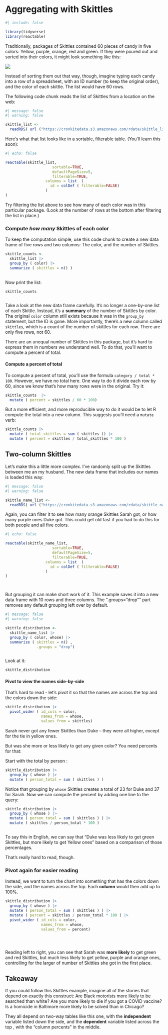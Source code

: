 # Aggregating with Skittles {#r-groupby-skittles}

```r
#| include: false

library(tidyverse)
library(reactable)

```


Traditionally, packages of Skittles contained  60 pieces of candy in five colors: Yellow, purple, orange, red and green.  If they were poured out and sorted into their colors, it might look something like this: 

![](assets/images/r-groupby-skittles.jpg)

Instead of sorting them out that way, though, imagine typing each candy into a row of a spreadsheet, with an ID number (to keep the original order), and the color of each skittle. The list would have 60 rows. 

The following code chunk reads the list of Skittles from a location on the web: 

```r
#| message: false
#| warning: false

skittle_list <- 
  readRDS( url ("https://cronkitedata.s3.amazonaws.com/rdata/skittle_list.RDS"))

```


Here's what that list looks like in a sortable, filterable table. (You'll learn this soon): 

```r
#| echo: false

reactable(skittle_list, 
                     sortable=TRUE,
                     defaultPageSize=5, 
                     filterable=TRUE,
                  columns = list  (
                    id = colDef ( filterable=FALSE)
                  )
)


```

Try filtering the list above to see how many of each color was in this particular package. (Look at the number of rows at the bottom after filtering the list in place.)

### Compute *how many* Skittles of each color

To keep the computation simple, use this code chunk to create a new data frame of five rows and two columns: The color, and the number of Skittles. 

```r

skittle_counts <-
  skittle_list |> 
  group_by ( color) |> 
  summarize ( skittles = n() )
  
```

Now print the list: 

```r
skittle_counts



```

Take a look at the new data frame carefully. It's no longer a one-by-one list of each Skittle. Instead, it's a **summary** of the number of Skittles by color. The original `color` column still exists because it was in the `group_by` statement, but the ID is gone. More importantly, there's a new column called `skittles`, which is a count of the number of skittles for each row. There are only five rows, not 60.

There are an unequal number of Skittles in this package, but it's hard to express them in numbers we understand well. To do that, you'll want to compute a percent of total. 

#### Compute a percent of total

To compute a percent of total, you'll use the formula `category / total * 100`. However, we have no total here. One way to do it divide each row by 60, since we know that's how many rows were in the original. Try it: 

```r

skittle_counts  |> 
  mutate ( percent = skittles / 60 * 100)


```

But a more efficient, and more reproducible way to do it would be to let R compute the total into a new column. This suggests you'll need a `mutate` verb: 

```r


skittle_counts |> 
  mutate ( total_skittles = sum ( skittles )) |> 
  mutate ( percent = skittles / total_skittles * 100 )


```

## Two-column Skittles

Let's make this a little more complex. I've randomly split up the Skittles between me an my husband. The new data frame that includes our names is loaded this way: 

```r
#| message: false
#| warning: false

skittle_name_list <- 
  readRDS( url ("https://cronkitedata.s3.amazonaws.com/rdata/skittle_name_list.RDS"))


```

Again, you can filter it to see how many orange Skittles Sarah got, or how many purple ones Duke got. This could get old fast if you had to do this for both people and all five colors. 

```r
#| echo: false

reactable(skittle_name_list, 
                     sortable=TRUE,
                     defaultPageSize=5, 
                     filterable=TRUE,
                  columns = list  (
                    id = colDef ( filterable=FALSE)
                  )
)




```

But grouping it can make short work of it. This example saves it into a new data frame with 10 rows and three columns. The ".groups="drop"" part removes any default grouping left over by default. 

```r
#| message: false
#| warning: false

skittle_distribution <- 
  skittle_name_list |> 
  group_by ( color, whose) |> 
  summarize ( skittles = n() , 
              .groups = "drop")



```

Look at it: 

```r

skittle_distribution

```



#### Pivot to view the names side-by-side

That's hard to read - let's pivot it so that the names are across the top and the colors down the side: 

```r

skittle_distribution |> 
  pivot_wider ( id_cols = color, 
                names_from = whose, 
                values_from = skittles)


```

Sarah never got any fewer Skittles than Duke -- they were all higher, except for the tie in yellow ones.

But was she more or less likely to get any given color? You need percents for that: 

Start with the total by person : 

```r

skittle_distribution |> 
  group_by ( whose ) |> 
  mutate ( person_total = sum ( skittles ) ) 


```

Notice that grouping by `whose` Skittles creates a total of 23 for Duke and 37 for Sarah. Now we can compute the percent by adding one line to the query:  

```r


skittle_distribution |> 
  group_by ( whose ) |> 
  mutate ( person_total = sum ( skittles ) ) |> 
  mutate ( skittles / person_total * 100 )



```

To say this in English, we can say that "Duke was less likely to get green Skittles, but more likely to get Yellow ones" based on a comparison of those percentages. 

That's really hard to read, though. 

### Pivot again for easier reading

Instead, we want to turn the chart into something that has the colors down the side, and the names across the top. Each **column** would then add up to 100%. 

```r
skittle_distribution |> 
  group_by ( whose ) |> 
  mutate ( person_total = sum ( skittles ) ) |> 
  mutate ( percent = skittles / person_total * 100 ) |> 
  pivot_wider ( id_cols = color, 
                names_from = whose, 
                values_from = percent)





```

Reading left to right, you can see that Sarah was **more likely** to get green and red Skittles, but much less likely to get yellow, purple and orange ones, controlling for the larger of number of Skittles she got in the first place.



## Takeaway

If you could follow this Skittles example, imagine all of the stories that depend on exactly this construct: Are Black motorists more likely to be searched than white? Are you more likely to die if you got a COVID vaccine? Is a homicide in Baltimore more likely to be solved than in Chicago? 

They all depend on two-way tables like this one, with the **independent** variable listed down the side, and the **dependent** variable listed across the top , with the "column percents" in the middle.



